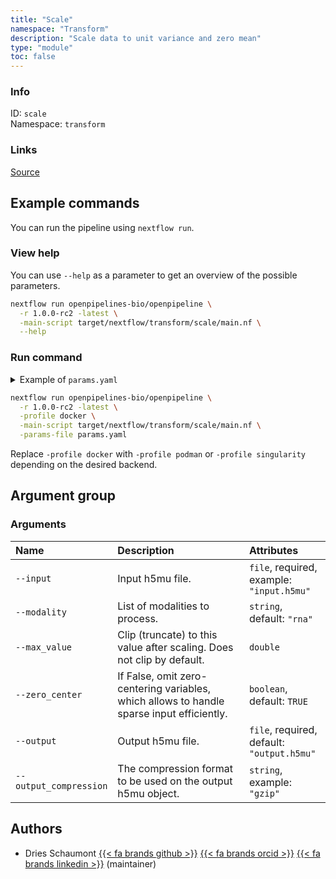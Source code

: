 ```yaml
---
title: "Scale"
namespace: "Transform"
description: "Scale data to unit variance and zero mean"
type: "module"
toc: false
---
```


::: {.column-margin}

### Info

ID: `scale`  
Namespace: `transform`

### Links
[Source](https://github.com/openpipelines-bio/openpipeline/blob/1.0.0-rc2/./src/transform/scaling){.btn-action .btn-sm .btn-info .btn role="button"}

:::



## Example commands

You can run the pipeline using `nextflow run`.

### View help

You can use `--help` as a parameter to get an overview of the possible parameters.

```bash
nextflow run openpipelines-bio/openpipeline \
  -r 1.0.0-rc2 -latest \
  -main-script target/nextflow/transform/scale/main.nf \
  --help
```

### Run command

<details>
<summary>Example of `params.yaml`</summary>
```yaml
# Arguments
input: # please fill in - example: "input.h5mu"
modality: "rna"
# max_value: 123.0
zero_center: true
# output: "$id.$key.output.h5mu"
# output_compression: "gzip"

# Nextflow input-output arguments
publish_dir: # please fill in - example: "output/"
# param_list: "my_params.yaml"
```
</details>

```bash
nextflow run openpipelines-bio/openpipeline \
  -r 1.0.0-rc2 -latest \
  -profile docker \
  -main-script target/nextflow/transform/scale/main.nf \
  -params-file params.yaml
```

:::{.callout-note}
Replace `-profile docker` with `-profile podman` or `-profile singularity` depending on the desired backend.
:::

## Argument group

### Arguments

|Name                   |Description                                                                               |Attributes                                 |
|:----------------------|:-----------------------------------------------------------------------------------------|:------------------------------------------|
|`--input`              |Input h5mu file.                                                                          |`file`, required, example: `"input.h5mu"`  |
|`--modality`           |List of modalities to process.                                                            |`string`, default: `"rna"`                 |
|`--max_value`          |Clip (truncate) to this value after scaling. Does not clip by default.                    |`double`                                   |
|`--zero_center`        |If False, omit zero-centering variables, which allows to handle sparse input efficiently. |`boolean`, default: `TRUE`                 |
|`--output`             |Output h5mu file.                                                                         |`file`, required, default: `"output.h5mu"` |
|`--output_compression` |The compression format to be used on the output h5mu object.                              |`string`, example: `"gzip"`                |

## Authors


  * Dries Schaumont [{{< fa brands github >}}](https://github.com/DriesSchaumont) [{{< fa brands orcid >}}](https://orcid.org/0000-0002-4389-0440) [{{< fa brands linkedin >}}](https://linkedin.com/in/dries-schaumont) (maintainer)
